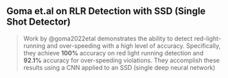 ## Goma et.al on RLR Detection with SSD (Single Shot Detector)

> Work by @goma2022etal demonstrates the ability to detect
red-light-running and over-speeding with a high level of accuracy.
Specifically, they achieve **100%** accuracy on red light running 
detection and **92.1%** accuracy for over-speeding violations. 
They accomplish these results using a CNN applied to an SSD
(single deep neural network)